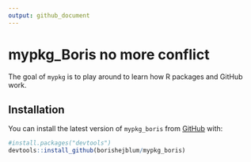 ```yaml
---
output: github_document
---
```


<!-- README.md is generated from README.Rmd. Please edit that file -->



# mypkg_Boris no more conflict

<!-- badges: start -->
<!-- badges: end -->

The goal of `mypkg` is to play around to learn how R packages and GitHub work.

## Installation

You can install the latest version of `mypkg_boris` from [GitHub](https://github.com/borishejblum/mypkg_boris) with:

``` r
#install.packages("devtools")
devtools::install_github(borishejblum/mypkg_boris)
```
